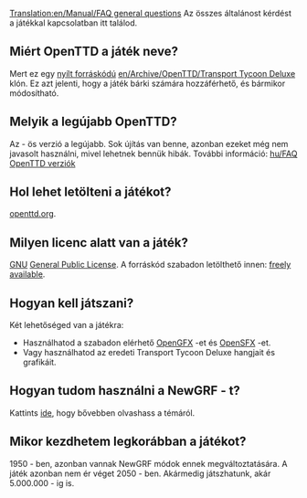 [[Translation:en/Manual/FAQ general questions]]
Az összes általánost kérdést a játékkal kapcsolatban itt találod.

== Miért OpenTTD a játék neve? ==

Mert ez egy [http://www.opensource.org/ nyílt forráskódú] [[en/Archive/OpenTTD/Transport Tycoon Deluxe]] klón. Ez azt jelenti, hogy a játék bárki számára hozzáférhető, és bármikor módosítható.

== Melyik a legújabb OpenTTD? ==

Az {{en/Version}} - ös verzió a legújabb. Sok újítás van benne, azonban ezeket még nem javasolt használni, mivel lehetnek bennük hibák. További információ: [[hu/FAQ OpenTTD verziók]]

== Hol lehet letölteni a játékot? ==

[http://www.openttd.org/download-stable openttd.org]. 

== Milyen licenc alatt van a játék? ==

[http://www.gnu.org/ GNU] [http://www.gnu.org/copyleft/gpl.html General Public License]. A forráskód szabadon letölthető innen: [[en/Development/FAQ development#how-can-i-obtain-the-source-code|freely available]].

== Hogyan kell játszani? ==

Két lehetőséged van a játékra: 
* Használhatod a szabadon elérhető [http://dev.openttdcoop.org/projects/opengfx OpenGFX ] -et és [http://dev.openttdcoop.org/projects/opensfx OpenSFX ] -et. 
* Vagy használhatod az eredeti Transport Tycoon Deluxe hangjait és grafikáit. 

== Hogyan tudom használni a NewGRF - t? ==

Kattints [[hu/FAQ NewGRF|ide]], hogy bővebben olvashass a témáról. 

== Mikor kezdhetem legkorábban a játékot? ==

1950 - ben, azonban vannak NewGRF módok ennek megváltoztatására. A játék azonban nem ér véget 2050 - ben. Akármedig játszhatunk, akár 5.000.000 - ig is.